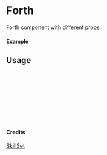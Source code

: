 
<Meta of={Forth} title="SkillSet/Forth" />

# Forth

Forth component with different props.

#### Example

<Canvas of={Forth.Primary} />

## Usage

```ts
import { Forth } from "yadl-ui";

const Example = () => {
  return (
      <Forth />
  );
};

export default Example;
```

#### Credits
[SkillSet](https://skillicons.dev)
